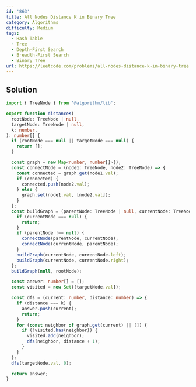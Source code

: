 ```yaml
---
id: '863'
title: All Nodes Distance K in Binary Tree
category: Algorithms
difficulty: Medium
tags:
  - Hash Table
  - Tree
  - Depth-First Search
  - Breadth-First Search
  - Binary Tree
url: https://leetcode.com/problems/all-nodes-distance-k-in-binary-tree
---
```


## Solution

```typescript filename="solution.ts" copy
import { TreeNode } from '@algorithm/lib';

export function distanceK(
  rootNode: TreeNode | null,
  targetNode: TreeNode | null,
  k: number,
): number[] {
  if (rootNode === null || targetNode === null) {
    return [];
  }

  const graph = new Map<number, number[]>();
  const connectNode = (node1: TreeNode, node2: TreeNode) => {
    const connected = graph.get(node1.val);
    if (connected) {
      connected.push(node2.val);
    } else {
      graph.set(node1.val, [node2.val]);
    }
  };
  const buildGraph = (parentNode: TreeNode | null, currentNode: TreeNode | null) => {
    if (currentNode === null) {
      return;
    }
    if (parentNode !== null) {
      connectNode(parentNode, currentNode);
      connectNode(currentNode, parentNode);
    }
    buildGraph(currentNode, currentNode.left);
    buildGraph(currentNode, currentNode.right);
  };
  buildGraph(null, rootNode);

  const answer: number[] = [];
  const visited = new Set([targetNode.val]);

  const dfs = (current: number, distance: number) => {
    if (distance === k) {
      answer.push(current);
      return;
    }
    for (const neighbor of graph.get(current) || []) {
      if (!visited.has(neighbor)) {
        visited.add(neighbor);
        dfs(neighbor, distance + 1);
      }
    }
  };
  dfs(targetNode.val, 0);

  return answer;
}
```
